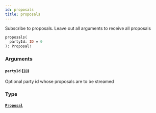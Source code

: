 ```yaml
---
id: proposals
title: proposals
---
```


Subscribe to proposals. Leave out all arguments to receive all proposals

```graphql
proposals(
  partyId: ID = 0
): Proposal!

```

### Arguments

#### `partyId` ([`ID`](/graphql/scalars/id))

Optional party id whose proposals are to be streamed

### Type

#### [`Proposal`](/graphql/objects/proposal)
